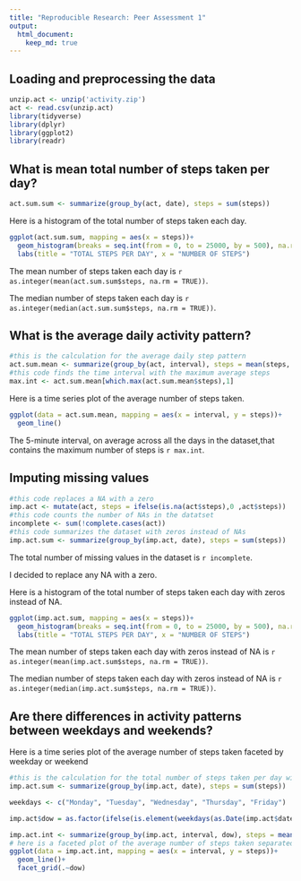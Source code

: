 ```yaml
---
title: "Reproducible Research: Peer Assessment 1"
output: 
  html_document:
    keep_md: true
---
```



## Loading and preprocessing the data
```r
unzip.act <- unzip('activity.zip')
act <- read.csv(unzip.act)
library(tidyverse)
library(dplyr)
library(ggplot2)
library(readr)
```



## What is mean total number of steps taken per day?
```r
act.sum.sum <- summarize(group_by(act, date), steps = sum(steps))
```
Here is a histogram of the total number of steps taken each day.

```r
ggplot(act.sum.sum, mapping = aes(x = steps))+
  geom_histogram(breaks = seq.int(from = 0, to = 25000, by = 500), na.rm = TRUE)+
  labs(title = "TOTAL STEPS PER DAY", x = "NUMBER OF STEPS")
```

The mean number of steps taken each day is `r as.integer(mean(act.sum.sum$steps, na.rm = TRUE))`. 

The median number of steps taken each day is `r as.integer(median(act.sum.sum$steps, na.rm = TRUE))`.

## What is the average daily activity pattern?
```r
#this is the calculation for the average daily step pattern
act.sum.mean <- summarize(group_by(act, interval), steps = mean(steps, na.rm = TRUE))
#this code finds the time interval with the maximum average steps 
max.int <- act.sum.mean[which.max(act.sum.mean$steps),1]

```
Here is a time series plot of the average number of steps taken.
```r
ggplot(data = act.sum.mean, mapping = aes(x = interval, y = steps))+
  geom_line()
```

The 5-minute interval, on average across all the days in the dataset,that contains the maximum number of steps is `r max.int`.

## Imputing missing values
```r
#this code replaces a NA with a zero
imp.act <- mutate(act, steps = ifelse(is.na(act$steps),0 ,act$steps))
#this code counts the number of NAs in the datatset
incomplete <- sum(!complete.cases(act))
#this code summarizes the dataset with zeros instead of NAs
imp.act.sum <- summarize(group_by(imp.act, date), steps = sum(steps))
```
The total number of missing values in the dataset is `r incomplete`.

I decided to replace any NA with a zero.

Here is a histogram of the total number of steps taken each day with zeros instead of NA.
```r
ggplot(imp.act.sum, mapping = aes(x = steps))+
  geom_histogram(breaks = seq.int(from = 0, to = 25000, by = 500), na.rm = TRUE)+
  labs(title = "TOTAL STEPS PER DAY", x = "NUMBER OF STEPS")
```

The mean number of steps taken each day with zeros instead of NA is `r as.integer(mean(imp.act.sum$steps, na.rm = TRUE))`.

The median number of steps taken each day with zeros instead of NA is `r as.integer(median(imp.act.sum$steps, na.rm = TRUE))`.


## Are there differences in activity patterns between weekdays and weekends?
Here is a time series plot of the average number of steps taken faceted by weekday or weekend
```r
#this is the calculation for the total number of steps taken per day with zeros instead of NA.
imp.act.sum <- summarize(group_by(imp.act, date), steps = sum(steps))

weekdays <- c("Monday", "Tuesday", "Wednesday", "Thursday", "Friday")

imp.act$dow = as.factor(ifelse(is.element(weekdays(as.Date(imp.act$date)),weekdays), "Weekday", "Weekend"))

imp.act.int <- summarize(group_by(imp.act, interval, dow), steps = mean(steps, na.rm = TRUE))
# here is a faceted plot of the average number of steps taken separated by weekdays or weekends 
ggplot(data = imp.act.int, mapping = aes(x = interval, y = steps))+
  geom_line()+
  facet_grid(.~dow)
```

